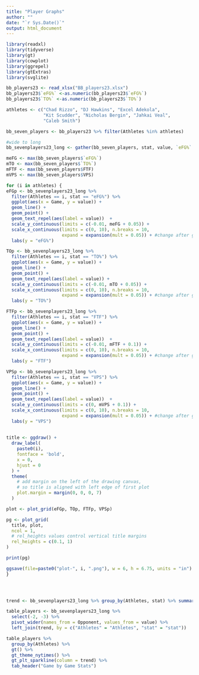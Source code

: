 ```yaml
---
title: "Player Graphs"
author: ""
date: "`r Sys.Date()`"
output: html_document
---
```


```r

library(readxl)
library(tidyverse)
library(gt)
library(cowplot)
library(ggrepel)
library(gtExtras)
library(svglite)

bb_players23 <- read_xlsx("BB_players23.xlsx")
bb_players23$`eFG%` <-as.numeric(bb_players23$`eFG%`)
bb_players23$`TO%` <-as.numeric(bb_players23$`TO%`)

athletes <- c("Chad Rizzo", "DJ Hawkins", "Excel Adekola",
              "Kit Scudder", "Nicholas Bergin", "Jahkai Veal", 
              "Caleb Smith")

bb_seven_players <- bb_players23 %>% filter(Athletes %in% athletes)

#wide to long
bb_sevenplayers23_long <- gather(bb_seven_players, stat, value, `eFG%`:VPS, factor_key=TRUE)
```

```r

meFG <- max(bb_seven_players$`eFG%`)
mTO <- max(bb_seven_players$`TO%`)
mFTF <- max(bb_seven_players$FTF)
mVPS <- max(bb_seven_players$VPS)

for (i in athletes) {
eFGp <- bb_sevenplayers23_long %>% 
  filter(Athletes == i, stat == "eFG%") %>% 
  ggplot(aes(x = Game, y = value)) + 
  geom_line() + 
  geom_point() +
  geom_text_repel(aes(label = value))  +
  scale_y_continuous(limits = c(-0.01, meFG + 0.05)) +
  scale_x_continuous(limits = c(0, 10), n.breaks = 10, 
                     expand = expansion(mult = 0.05)) + #change after game 10
  labs(y = "eFG%")

TOp <- bb_sevenplayers23_long %>% 
  filter(Athletes == i, stat == "TO%") %>% 
  ggplot(aes(x = Game, y = value)) + 
  geom_line() + 
  geom_point() +
  geom_text_repel(aes(label = value)) +
  scale_y_continuous(limits = c(-0.01, mTO + 0.05)) +
  scale_x_continuous(limits = c(0, 10), n.breaks = 10, 
                     expand = expansion(mult = 0.05)) + #change after game 10
  labs(y = "TO%")

FTFp <- bb_sevenplayers23_long %>% 
  filter(Athletes == i, stat == "FTF") %>% 
  ggplot(aes(x = Game, y = value)) + 
  geom_line() + 
  geom_point() +
  geom_text_repel(aes(label = value))  +
  scale_y_continuous(limits = c(-0.01, mFTF + 0.1)) +
  scale_x_continuous(limits = c(0, 10), n.breaks = 10, 
                     expand = expansion(mult = 0.05)) + #change after game 10
  labs(y = "FTF")

VPSp <- bb_sevenplayers23_long %>% 
  filter(Athletes == i, stat == "VPS") %>% 
  ggplot(aes(x = Game, y = value)) + 
  geom_line() + 
  geom_point() +
  geom_text_repel(aes(label = value))  +
  scale_y_continuous(limits = c(0, mVPS + 0.1)) +
  scale_x_continuous(limits = c(0, 10), n.breaks = 10, 
                     expand = expansion(mult = 0.05)) + #change after game 10
  labs(y = "VPS")
  
 
title <- ggdraw() + 
  draw_label(
    paste0(i),
    fontface = 'bold',
    x = 0,
    hjust = 0
  ) +
  theme(
    # add margin on the left of the drawing canvas,
    # so title is aligned with left edge of first plot
    plot.margin = margin(0, 0, 0, 7)
  )  

plot <- plot_grid(eFGp, TOp, FTFp, VPSp)

pg <- plot_grid(
  title, plot,
  ncol = 1,
  # rel_heights values control vertical title margins
  rel_heights = c(0.1, 1)
)

print(pg)

ggsave(file=paste0("plot-", i, ".png"), w = 6, h = 6.75, units = "in")
}


  


```

```r


trend <- bb_sevenplayers23_long %>% group_by(Athletes, stat) %>% summarise(trend = list(value)) %>% ungroup()

table_players <- bb_sevenplayers23_long %>% 
  select(-2, -3) %>% 
  pivot_wider(names_from = Opponent, values_from = value) %>% 
  left_join(trend, by = c("Athletes" = "Athletes", "stat" = "stat"))

table_players %>%   
  group_by(Athletes) %>% 
  gt() %>% 
  gt_theme_nytimes() %>% 
  gt_plt_sparkline(column = trend) %>% 
  tab_header("Game by Game Stats")


```

